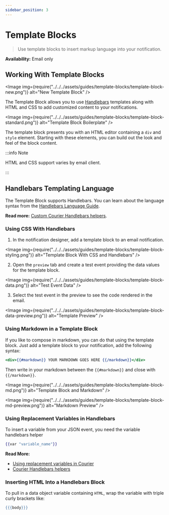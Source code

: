 ```yaml
---
sidebar_position: 3
---
```



# Template Blocks

> Use template blocks to insert markup language into your notification.

**Availability:** Email only

## Working With Template Blocks

<Image
  img={require("../../../assets/guides/template-blocks/template-block-new.png")}
  alt="New Template Block"
/>

The Template Block allows you to use [Handlebars](../notification-designer/handlebars-designer.mdx) templates along with HTML and CSS to add customized content to your notifications.

<Image
  img={require("../../../assets/guides/template-blocks/template-block-standard.png")}
  alt="Template Block Boilerplate"
/>

The template block presents you with an HTML editor containing a `div` and `style` element. Starting with these elements, you can build out the look and feel of the block content. 

:::info Note

HTML and CSS support varies by email client.

:::

## Handlebars Templating Language

The Template Block supports Handlebars. You can learn about the language syntax from the [Handlebars Language Guide](https://handlebarsjs.com/guide/#language-features).

**Read more:** [Custom Courier Handlebars helpers](../notification-designer/handlebars-helpers.mdx).

### Using CSS With Handlebars

1. In the notification designer, add a template block to an email notification.

<Image
  img={require("../../../assets/guides/template-blocks/template-block-styling.png")}
  alt="Template Block With CSS and Handlebars"
/>

2. Open the `preview` tab and create a test event providing the data values for the template block.

<Image
  img={require("../../../assets/guides/template-blocks/template-block-data.png")}
  alt="Test Event Data"
/>

3. Select the test event in the preview to see the code rendered in the email.

<Image
  img={require("../../../assets/guides/template-blocks/template-block-data-preview.png")}
  alt="Template Preview"
/>

### Using Markdown in a Template Block 

If you like to compose in markdown, you can do that using the template block. Just add a template block to your notification, add the following syntax:

```handlebars
<div>{{#markdown}} YOUR MARKDOWN GOES HERE {{/markdown}}</div>
```

Then write in your markdown between the `{{#markdown}}` and close with `{{/markdown}}`.

<Image
  img={require("../../../assets/guides/template-blocks/template-block-md.png")}
  alt="Template Block and Markdown"
/>

<Image
  img={require("../../../assets/guides/template-blocks/template-block-md-preview.png")}
  alt="Markdown Preview"
/>

### Using Replacement Variables in Handlebars

To insert a variable from your JSON event, you need the variable handlebars helper 

```handlebars
{{var "variable_name"}}
```

**Read More:**

- [Using replacement variables in Courier](../variables/inserting-variables.mdx)
- [Courier Handlebars helpers](../notification-designer/handlebars-helpers.mdx)

### Inserting HTML Into a Handlebars Block

To pull in a data object variable containing `HTML`, wrap the variable with triple curly brackets like:

```handlebars
{{{body}}}
```
